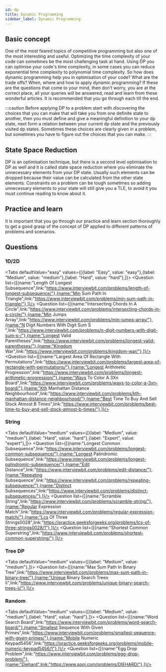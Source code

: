 ```yaml
---
id: dp
title: Dynamic Programming
sidebar_label: Dynamic Programming
---
```


## Basic concept
One of the most feared topics of competitive programming but also one of the most interesting and useful. Optimizing the time complexity of your code can sometimes be the most challenging task at hand. Using DP you can optimise your code's time complexity, in some cases you can reduce exponential time complexity to polynomial time complexity. So how does dynamic programming help you in optimisation of your code? What are the trade offs? When, where and how to apply dynamic programming? If these are the questions that come to your mind, then don’t worry, you are at the correct place, all your queries will be answered, read and learn from these wonderful articles. It is recommended that you go through each till the end.

<TabItem value="resource">
	<Question resource = "true" list={[{name:"Introduction To Dynamic Programming 1",link:"https://www.hackerearth.com/practice/algorithms/dynamic-programming/introduction-to-dynamic-programming-1/"},{name:"Youtube link 1",link:"https://www.youtube.com/watch?v=OQ5jsbhAv_M"},{name:"Youtube link 2",link:"https://www.youtube.com/watch?v=ENyox7kNKeY"},{name:"Youtube link 3",link:"https://www.youtube.com/watch?v=ocZMDMZwhCY"},{name:"Youtube link 4",link:"https://www.youtube.com/watch?v=tp4_UXaVyx8"},]}/>
</TabItem> 

:::caution
Before applying DP to a problem start with discovering the choices that you can make that will take you from one definite state to another, then you must define and give a meaningful definition to your dp state, next form a relation between your current dp state and the previously visited dp states. Sometimes these choices are clearly given in a problem, but sometimes you have to figure out the choices that you can make.
:::


## State Space Reduction
DP is an optimisation technique, but there is a second level optimisation to DP as well and it is called state space reduction where you eliminate the unnecessary elements from your DP state. Usually such elements can be dropped because their value can be calculated from the other state elements. Constraints on a problem can be tough sometimes so adding unnecessary elements to your state will still give you a TLE, to avoid it you must continue reading to know about it.

<TabItem value="resource">
	<Question resource = "true" list={[{name:"State Space Reduction",link:"https://www.hackerearth.com/practice/algorithms/dynamic-programming/state-space-reduction/tutorial"},{name:"Entry",link:"https://codeforces.com/blog/entry/49691"},{name:"Forums",link:"https://apps.topcoder.com/forums/?module=Thread&threadID=697925&start=0"},]}/>
</TabItem>


## Practice and learn
It is important that you go through our practice and learn section thoroughly to get a good grasp of the concept of DP applied to different patterns of problems and scenarios.

<TabItem value="resource">
	<Question resource = "true" list={[{name:"Must Solve",link:"https://drive.google.com/file/d/1C8f4G_bOwuEs9d-FlzMxWeA9MFqxyhHy/view"},{name:"CodeForces Blog",link:"https://codeforces.com/blog/entry/43256"},{name:"AtCoder Dp Challenge Solved",link:"https://www.youtube.com/watch?v=FAQxdm0bTaw"},{name:"Dynamic Programming Patterns",link:"https://leetcode.com/discuss/general-discussion/458695/dynamic-programming-patterns/"},{name:"Non-Trivial DP",link:"https://codeforces.com/blog/entry/47764"},]}/>
</TabItem>


## Questions

### 1D/2D
<Tabs
	defaultValue="easy"
	values={[{label: "Easy", value: "easy"},{label: "Medium", value: "medium"},{label: "Hard", value: "hard"},]}>
	<TabItem value="easy">
		<Question  list={[{name:"Length Of Longest Subsequence",link:"https://www.interviewbit.com/problems/length-of-longest-subsequence/"},{name:"Min Sum Path In Triangle",link:"https://www.interviewbit.com/problems/min-sum-path-in-triangle/"},]}/>
	</TabItem>
	<TabItem value="medium">
		<Question  list={[{name:"Intersecting Chords In A Circle",link:"https://www.interviewbit.com/problems/intersecting-chords-in-a-circle/"},{name:"Min Jumps Array",link:"https://www.interviewbit.com/problems/min-jumps-array/"},{name:"N Digit Numbers With Digit Sum S ",link:"https://www.interviewbit.com/problems/n-digit-numbers-with-digit-sum-s-/"},{name:"Longest Valid Parentheses",link:"https://www.interviewbit.com/problems/longest-valid-parentheses/"},{name:"Kingdom War",link:"https://www.interviewbit.com/problems/kingdom-war/"},]}/>
	</TabItem>
	<TabItem value="hard">
		<Question  list={[{name:"Largest Area Of Rectangle With Permutations",link:"https://www.interviewbit.com/problems/largest-area-of-rectangle-with-permutations/"},{name:"Longest Arithmetic Progression",link:"https://www.interviewbit.com/problems/longest-arithmetic-progression/"},{name:"Ways To Color A 3Xn Board",link:"https://www.interviewbit.com/problems/ways-to-color-a-3xn-board/"},{name:"Kth Manhattan Distance Neighbourhood",link:"https://www.interviewbit.com/problems/kth-manhattan-distance-neighbourhood/"},{name:"Best Time To Buy And Sell Stock Atmost B Times",link:"https://www.interviewbit.com/problems/best-time-to-buy-and-sell-stock-atmost-b-times/"},]}/>
	</TabItem>
	
</Tabs>


### String
<Tabs
	defaultValue="medium"
	values={[{label: "Medium", value: "medium"},{label: "Hard", value: "hard"},{label: "Expert", value: "expert"},]}>
	<TabItem value="medium">
		<Question  list={[{name:"Longest Common Subsequence",link:"https://www.interviewbit.com/problems/longest-common-subsequence/"},{name:"Longest Palindromic Subsequence",link:"https://www.interviewbit.com/problems/longest-palindromic-subsequence/"},{name:"Edit Distance",link:"https://www.interviewbit.com/problems/edit-distance/"},{name:"Repeating Subsequence",link:"https://www.interviewbit.com/problems/repeating-subsequence/"},{name:"Distinct Subsequences",link:"https://www.interviewbit.com/problems/distinct-subsequences/"},]}/>
	</TabItem>
	<TabItem value="hard">
		<Question  list={[{name:"Scramble String",link:"https://www.interviewbit.com/problems/scramble-string/"},{name:"Regular Expression Match",link:"https://www.interviewbit.com/problems/regular-expression-match/"},{name:"Lcs Of Three Strings0028",link:"https://practice.geeksforgeeks.org/problems/lcs-of-three-strings0028/1"},]}/>
	</TabItem>
	<TabItem value="expert">
		<Question  list={[{name:"Shortest Common Superstring",link:"https://www.interviewbit.com/problems/shortest-common-superstring/"},]}/>
	</TabItem>
	
</Tabs>


### Tree DP
<Tabs
	defaultValue="medium"
	values={[{label: "Medium", value: "medium"},]}>
	<TabItem value="medium">
		<Question  list={[{name:"Max Sum Path In Binary Tree",link:"https://www.interviewbit.com/problems/max-sum-path-in-binary-tree/"},{name:"Unique Binary Search Trees Ii",link:"https://www.interviewbit.com/problems/unique-binary-search-trees-ii/"},]}/>
	</TabItem>
	
</Tabs>


### Random
<Tabs
	defaultValue="medium"
	values={[{label: "Medium", value: "medium"},{label: "Hard", value: "hard"},]}>
	<TabItem value="medium">
		<Question  list={[{name:"Word Search Board",link:"https://www.interviewbit.com/problems/word-search-board/"},{name:"Smallest Sequence With Given Primes",link:"https://www.interviewbit.com/problems/smallest-sequence-with-given-primes/"},{name:"Mobile Numeric Keypad5456",link:"https://practice.geeksforgeeks.org/problems/mobile-numeric-keypad5456/1"},]}/>
	</TabItem>
	<TabItem value="hard">
		<Question  list={[{name:"Egg Drop Problem",link:"https://www.interviewbit.com/problems/egg-drop-problem/"},{name:"Diehard",link:"https://www.spoj.com/problems/DIEHARD/"},]}/>
	</TabItem>
	
</Tabs>
